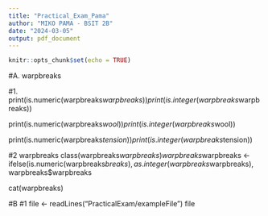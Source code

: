 ```yaml
---
title: "Practical_Exam_Pama"
author: "MIKO PAMA - BSIT 2B"
date: "2024-03-05"
output: pdf_document
---
```


```r
knitr::opts_chunk$set(echo = TRUE)
```
#A.
warpbreaks

#1.
print(is.numeric(warpbreaks$warpbreaks))
print(is.integer(warpbreaks$warpbreaks))


print(is.numeric(warpbreaks$wool))
print(is.integer(warpbreaks$wool))

print(is.numeric(warpbreaks$tension))
print(is.integer(warpbreaks$tension))

#2
warpbreaks
class(warpbreaks$warpbreaks)
warpbreaks$warpbreaks <- ifelse(is.numeric(warpbreaks$breaks),
as.integer(warpbreaks$warpbreaks),
warpbreaks$warpbreaks

cat(warpbreaks)

#B
#1
file <- readLines("PracticalExam/exampleFile")
file

